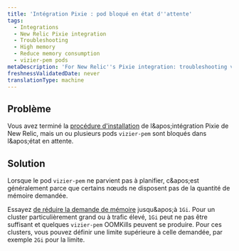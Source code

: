 ```yaml
---
title: 'Intégration Pixie : pod bloqué en état d''attente'
tags:
  - Integrations
  - New Relic Pixie integration
  - Troubleshooting
  - High memory
  - Reduce memory consumption
  - vizier-pem pods
metaDescription: 'For New Relic''s Pixie integration: troubleshooting vizier-pem pods stuck in pending state.'
freshnessValidatedDate: never
translationType: machine
---
```


## Problème

Vous avez terminé la [procédure d'installation](/docs/kubernetes-pixie/auto-telemetry-pixie/install-auto-telemetry-pixie) de l&amp;apos;intégration Pixie de New Relic, mais un ou plusieurs pods `vizier-pem` sont bloqués dans l&amp;apos;état en attente.

## Solution

Lorsque le pod `vizier-pem` ne parvient pas à planifier, c&amp;apos;est généralement parce que certains nœuds ne disposent pas de la quantité de mémoire demandée.

Essayez [de réduire la demande de mémoire](/docs/kubernetes-pixie/auto-telemetry-pixie/advanced-configuration/manage-pixie-memory#set-memory-request) jusqu&amp;apos;à `1Gi`. Pour un cluster particulièrement grand ou à trafic élevé, `1Gi` peut ne pas être suffisant et quelques `vizier-pem` OOMKills peuvent se produire. Pour ces clusters, vous pouvez définir une limite supérieure à celle demandée, par exemple `2Gi` pour la limite.